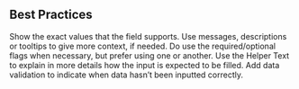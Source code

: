 
<Section direction="row">

## Best Practices

<OrderedList>
  <OrderedListItem>
    Show the exact values that the field supports.
  </OrderedListItem>
  <OrderedListItem>
    Use messages, descriptions or tooltips to give more context, if needed.
  </OrderedListItem>
  <OrderedListItem>
    Do use the required/optional flags when necessary, but prefer using one or
    another.
  </OrderedListItem>
  <OrderedListItem>
    Use the Helper Text to explain in more details how the input is expected to
    be filled.
  </OrderedListItem>
  <OrderedListItem>
    Add data validation to indicate when data hasn’t been inputted correctly.
  </OrderedListItem>
</OrderedList>

</Section>
